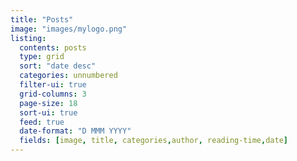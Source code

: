 ```yaml
---
title: "Posts"
image: "images/mylogo.png"
listing: 
  contents: posts
  type: grid
  sort: "date desc"
  categories: unnumbered
  filter-ui: true
  grid-columns: 3
  page-size: 18
  sort-ui: true
  feed: true
  date-format: "D MMM YYYY"
  fields: [image, title, categories,author, reading-time,date]
---
```




